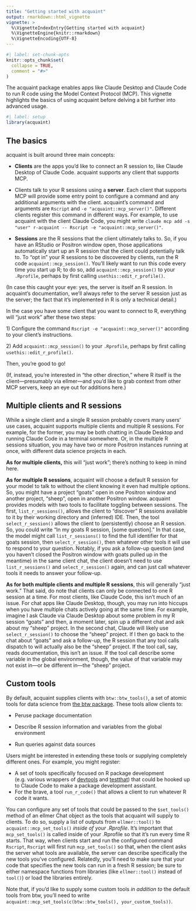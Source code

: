```yaml
---
title: "Getting started with acquaint"
output: rmarkdown::html_vignette
vignette: >
  %\VignetteIndexEntry{Getting started with acquaint}
  %\VignetteEngine{knitr::rmarkdown}
  %\VignetteEncoding{UTF-8}
---
```


```r
#| label: set-chunk-opts
knitr::opts_chunk$set(
  collapse = TRUE,
  comment = "#>"
)
```

The acquaint package enables apps like Claude Desktop and Claude Code to run R code using the Model Context Protocol (MCP). This vignette highlights the basics of using acquaint before delving a bit further into advanced usage.

```r
#| label: setup
library(acquaint)
```

## The basics

acquaint is built around three main concepts:

-   **Clients** are the apps you'd like to connect an R session to, like Claude Desktop of Claude Code. acquaint supports any client that supports MCP.

-   Clients talk to your R sessions using a **server**. Each client that supports MCP will provide some entry point to configure a command and any additional arguments with the client. acquaint's command and arguments are `Rscript` and `-e "acquaint::mcp_server()"`. Different clients register this command in different ways. For example, to use acquaint with the client Claude Code, you might write `claude mcp add -s "user" r-acquaint -- Rscript -e "acquaint::mcp_server()"`.

-   **Sessions** are the R sessions that the client ultimately talks to. So, if you have an RStudio or Positron window open, those applications automatically start up an R session that the client could potentially talk to. To "opt in" your R sessions to be discovered by clients, run the R code `acquaint::mcp_session()`. You'll likely want to run this code every time you start up R; to do so, add `acquaint::mcp_session()` to your `.Rprofile`, perhaps by first calling `usethis::edit_r_profile()`.

(In case this caught your eye: yes, the server is itself an R session. In acquaint's documentation, we'll always refer to the server R session just as the server; the fact that it's implemented in R is only a technical detail.)

In the case you have some client that you want to connect to R, everything will "just work" after these two steps:

1\) Configure the command `Rscript -e "acquaint::mcp_server()"` according to your client's instructions.

2\) Add `acquaint::mcp_session()` to your `.Rprofile`, perhaps by first calling `usethis::edit_r_profile()`.

Then, you're good to go!

(If, instead, you're interested in "the other direction," where R itself is the client—presumably via ellmer—and you'd like to grab context from other MCP servers, keep an eye out for additions here.) <!--# \[TODO: still up in thei air whether this will live in ellmer or acquaint.\] -->

## Multiple clients and R sessions

While a single client and a single R session probably covers many users' use cases, acquaint supports multiple clients and multiple R sessions. For example, for the former, you may be both chatting in Claude Desktop and running Claude Code in a terminal somewhere. Or, in the multiple R sessions situation, you may have two or more Positron instances running at once, with different data science projects in each.

**As for multiple clients,** this will "just work"; there's nothing to keep in mind here.

**As for multiple R sessions**, acquaint will choose a default R session for your model to talk to without the client knowing it even had multiple options. So, you might have a project "goats" open in one Positron window and another project, "sheep", open in another Positron window. acquaint provides models with two tools to facilitate toggling between sessions. The first, `list_r_sessions()`, allows the client to "discover" R sessions available to it by their working directory and (inferred) IDE. Then, the tool `select_r_session()` allows the client to (persistently) choose an R session. So, you could write "In my goats R session, \[some question\]." In that case, the model might call `list_r_sessions()` to find the full identifier for that goats session, then `select_r_session()`, then whatever other tools it will use to respond to your question. Notably, if you ask a follow-up question (and you haven't closed the Positron window with goats pulled up in the meantime) in the same client chat, the client doesn't need to use `list_r_sessions()` and `select_r_session()` again, and can just call whatever tools it needs to answer your follow-up. <!--# [TODO: include links to example chats here] -->

**As for both multiple clients and multiple R sessions**, this will generally "just work." That said, do note that clients can only be connected to one R session at a time. For most clients, like Claude Code, this isn't much of an issue. For chat apps like Claude Desktop, though, you may run into hiccups when you have multiple chats actively going at the same time. For example, imagine I ask Claude via Claude Desktop about some problem in my R session "goats" and then, a moment later, spin up a different chat and ask about my "sheep" project. In the second chat, Claude will likely use `select_r_session()` to choose the "sheep" project. If I then go back to the chat about "goats" and ask a follow-up, the R session that any tool calls dispatch to will actually also be the "sheep" project. If the tool call, say, reads documentation, this isn't an issue. If the tool call describe some variable in the global environment, though, the value of that variable may not exist in—or be different in—the "sheep" project. <!--# [TODO: include a link to the "secret password" chat.] -->

## Custom tools

By default, acquaint supplies clients with `btw::btw_tools()`, a set of atomic tools for data science from [the btw package](https://posit-dev.github.io/btw). These tools allow clients to:

-   Peruse package documentation

-   Describe R session information and variables from the global environment

-   Run queries against data sources

Users might be interested in extending these tools or supplying completely different ones. For example, you might register:

-   A set of tools specifically focused on R package development (e.g. various wrappers of [devtools](https://devtools.r-lib.org/) and [testthat](https://testthat.r-lib.org/)) that could be hooked up to Claude Code to make a package development assistant.
-   For the brave, a tool `run_r_code()` that allows a client to run whatever R code it wants.

You can configure any set of tools that could be passed to the `$set_tools()` method of an ellmer Chat object as the tools that acquaint will supply to clients. To do so, supply a list of outputs from `ellmer::tool()` to `acquaint::mcp_set_tools()` *inside of your .Rprofile*. It's important that `mcp_set_tools()` is called inside of your .Rprofile so that it's run every time R starts. That way, when clients start and run the configured command `Rscript`, `Rscript` will first run `mcp_set_tools()` so that, when the client asks the server what tools are available, the server can describe specifically the new tools you've configured. Relatedly, you'll need to make sure that your code that specifies the new tools can run in a fresh R session; be sure to either namespace functions from libraries (like `ellmer::tool()` instead of `tool()`) or load the libraries entirely.

<!--# \[TODO: provide an example of registering the `rnorm()` tool.\] -->

Note that, if you'd like to supply some custom tools *in addition to* the default tools from btw, you'll need to write `acquaint::mcp_set_tools(c(btw::btw_tools(), your_custom_tools))`.
